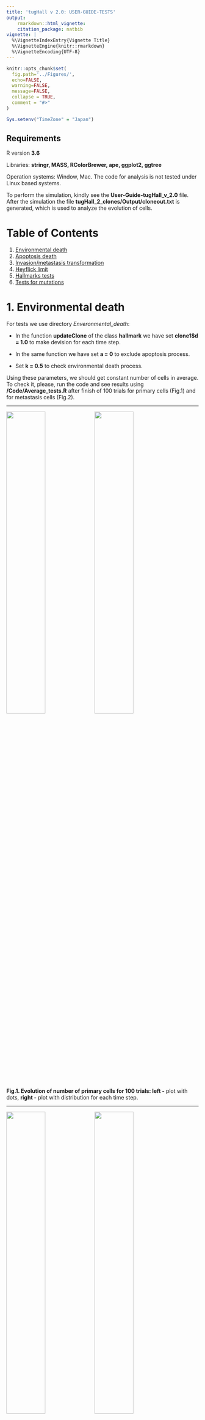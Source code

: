 ```yaml
---
title: 'tugHall v 2.0: USER-GUIDE-TESTS'
output: 
    rmarkdown::html_vignette:
    citation_package: natbib
vignette: |
  %\VignetteIndexEntry{Vignette Title} 
  %\VignetteEngine{knitr::rmarkdown} 
  %\VignetteEncoding{UTF-8}
---
```


```r
knitr::opts_chunk$set(
  fig.path='../Figures/',
  echo=FALSE, 
  warning=FALSE, 
  message=FALSE,
  collapse = TRUE,
  comment = "#>"
)

Sys.setenv("TimeZone" = "Japan")
```

## Requirements

R version **3.6**

Libraries: **stringr, MASS, RColorBrewer, ape, ggplot2, ggtree** 

Operation systems: Window, Mac. The code for analysis is not tested under Linux based systems.

To perform the simulation, kindly see the **User-Guide-tugHall_v_2.0** file. After the simulation the file **tugHall_2_clones/Output/cloneout.txt** is generated, which is used to analyze the evolution of cells.

# Table of Contents
1. [Environmental death](#env)
2. [Apoptosis death](#apoptosis)
3. [Invasion/metastasis transformation](#invasion)
4. [Heyflick limit](#heyflick)
5. [Hallmarks tests](#halmarks)
6. [Tests for mutations](#mutation)

<a name="env"></a>

# 1. Environmental death

 For tests we use directory _Enveronmental\_death_:

- In the function **updateClone** of the class **hallmark** we have set **clone1$d = 1.0** to make devision for each time step.

- In the same function we have set **a = 0** to exclude apoptosis process.

- Set **k = 0.5** to check environmental death process.

Using these parameters, we should get constant number of cells in average. 
To check it, please, run the code and see results using **/Code/Average_tests.R** after finish of 100 trials for primary cells (Fig.1) and for metastasis cells (Fig.2). 

---

<img src="Environmental_death/Figures/Fig_1.jpg" align="middle" width="45%" margin="0 auto" /> <img src="Environmental_death/Figures/Fig_2.jpg" align="middle" width="45%" margin="0 auto" />

**Fig.1. Evolution of number of primary cells for 100 trials: left -** plot with dots, **right -** plot with distribution for each time step.

---

<img src="Environmental_death/Figures/Fig_3.jpg" align="middle" width="45%" margin="0 auto" /> <img src="Environmental_death/Figures/Fig_4.jpg" align="middle" width="45%" margin="0 auto" />

**Fig.2. Evolution of number of metastasis cells for 100 trials: left -** plot with dots, **right -** plot with distribution for each time step.

---


<a name="apoptosis"></a>

# 2. Apoptosis death 

For evolution tests we use directory _Apoptosis\_death_:

- In the function **updateClone** of the class **hallmark** we have set **clone1$d = 1.0** to make devision for each time step.

- In the same function we have set **a = 0.5** to **fix probability of apoptosis death**.

- Set **k = 0** to **exclude** the environmental death.

Using these parameters, we should get constant number of cells in average. 
To check it, please, run the code and see results using **/Code/Average_tests.R** after finish of 100 trials for primary cells (Fig.3) and for metastasis cells (Fig.4). 

---

<img src="Apoptosis_death/Figures/Fig_1.jpg" align="middle" width="45%" margin="0 auto" /> <img src="Apoptosis_death/Figures/Fig_2.jpg" align="middle" width="45%" margin="0 auto" />

**Fig.3. Evolution of number of primary cells for 100 trials: left -** plot with dots, **right -** plot with distribution for each time step.

---

<img src="Apoptosis_death/Figures/Fig_3.jpg" align="middle" width="45%" margin="0 auto" /> <img src="Apoptosis_death/Figures/Fig_4.jpg" align="middle" width="45%" margin="0 auto" />

**Fig.4. Evolution of number of metastasis cells for 100 trials: left -** plot with dots, **right -** plot with distribution for each time step.

---

The test for correct calculation of apoptosis probability is in the folder **Apoptosis\_function**. There is _cloninit.txt_ file in the **/Input** folder, which has initial clones with a different combination of mutated genes. 
Apoptosis probability defines by not negative function:

$a = \frac{1}{1+e^{- s  \cdot (x - 0.5)}} - H_a$, 

$a=0, ~~if~~a<0$

where $x$ is mutation density, $s$ is parameter. 


The file **/Output/clonout.txt** contents output data. There is no evolution, because in the **model** function we deleted this possibility. 
In the table below we can recalculate the mutation density and probability of apoptosis by hands (only data for first timestep are presented here):

---

**Table 1. Subset of output data.** The output data for all clones. The names of columns are related to the description in the  *USER-GUIDE-tugHall_v_2.0*.
```r
x <- read.csv(file = "Apoptosis_function/Output/cloneout.txt",header = TRUE, sep = "\t", nrows = 21)
x[is.na(x)] <- ""
x <- x[ , c(1,3,10,16,22)]
knitr::kable(x, align = "c", col.names = c("Time", "Index or Average", "$a$", "Apoptosis, $H_a$", "mutation density, $x$"), caption = "", format = "html", table.attr = "style='width:60%;'")
```

To check calculation it is needed to pay attantion only on the $a$, $H_a$ and **mutation density, $x$** columns.  
Also to check the calculation of the **mutation density, $x$** value, it is neccessary to see on the columns with driver genes in original file **Apoptosis_function/Output/cloneout.txt**. To see test "How hallmark apoptosis affects on $a$ - apoptosis probability", kindly see _Apoptosis_ subsection in section
[Hallmarks tests](#halmarks).




<a name="invasion"></a>

# 3. Invasion/metastasis transformation 


For evolution tests we use directory _Metastasis\_transformation_:

- In the function **updateClone** of the class **hallmark** we have set **clone1$d = 1.0** to make devision for each time step.

- In the same function we have set **a = 0** to **exclude the apoptosis death**.

- In the same function we have set **im = 0.5** to **fix probability of invasion/transformation**.

- Set **k = 0** to **exclude** the environmental death.

Using these parameters, we should get constant number of cells in average. 
To check it, please, run the code and see results using **/Code/Average_tests.R** after finish of 100 trials for primary cells (Fig.5). 
For metastasis cells we have got transformation if $im'=1$ that is easy to check by definition of all genes with mutations. 

---

<img src="Metastasis_transformation/Figures/Fig_1.jpg" align="middle" width="45%" margin="0 auto" /> <img src="Metastasis_transformation/Figures/Fig_2.jpg" align="middle" width="45%" margin="0 auto" />

**Fig.5. Evolution of number of primary cells for 100 trials: left -** plot with dots, **right -** plot with distribution for each time step.

---


<a name="heyflick"></a>

# 4. Heyflick limit 

Figures 1,3 and 5 show time evolution of number of primary cells. For primary cells, Heyflick limitations appears at 50 divisions.
Because of division occurs at each time step, we can see sharp decrease of number of cell after Heyflick limitation (50 steps). 
For metastasis cells, Figs.2 and 4 show there is no Heyflick limitation, because of hallmark affect.

--- 

<a name="halmarks"></a>

# 5. Hallmarks tests

The hallmarks tests based on idea: we have to check the influence only of hallmarks variables on probabilities. 
In this way it does not matter that happens with the clones and how the clones depend on probabilities. 
ONLY one process we want to check - how the probabilities depend on Hallmarks variables. 
What is why we changed the code TO STOP processes of division and death of cells/clones
(Please, kindly see **trial** function in the **Code/tugHall_clone_functions.R** file).
Please, check the **FIRST** and **SECOND** time steps, because the invasion/metastasis transformation occurs only after trial!

To check the results of tests, we need just to open **Output/cloneout.txt** file and check values of hallmarks and related probabilities for each clone.
Here we can see the results of simlation for each hallmark variable separetly. 

## 5.1. Apoptosis $H_a$

There are only genes GA1, GA2, GA3 and GA4 related to the apoptosis hallmark (Table 2). Table 3 shows subset of outdata after simulation.
The apoptosis probability depends on apoptosis hallmark as a nonnegative linear function:
$a = \frac{1}{1+e^{- s  \cdot (x - 0.5)}} - H_a$. To check this dependence we applied high mutation density to all clones, so $a = 0.7310586$ for primary tumor clones and 
$a = 0.6224593$ for metastasis clones. Table 3 allows to check dependences of apoptosis hallmark $H_a$ on mutated genes $GA1, GA2, GA3, GA4$ as well as dependences of $a$ on $H_a$. Empty cell in Table 3 means 0, full cell means 1 in the dependence of hallmark: $H_a = \sum{w_i \cdot GA_i}$, full cell has information about the mutated site and toime step when mutation happend, but it does not matter for calculation of $a$ and $H_a$.  

---

**Table 2. Subset of gene's weights in definition of hallmarks 'Apoptosis'.** The names of columns are related to the description in the  *USER-GUIDE-tugHall_v_2.0*.
```r
x <- read.csv(file = "Hallmarks/Output/Weights.txt",header = TRUE, sep = "\t", nrows = 4)
x[is.na(x)] <- ""
## col.names = c("Genes", "Apoptosis, $H_a$", "Angiogenesis, $H_b$", "Growth / Anti-growth, $H_d$", "Immortalization, $H_i$", "Invasion / Metastasis, $H_{im}$")
 x <- x[,1:2]  # c(1:5,10,16:29)]
knitr::kable(x, col.names = c("Genes", "Apoptosis, $H_a$"), align = "c", caption = "", format = "html", table.attr = "style='width:30%;'") 
```

---

**Table 3. Subset of output data.** The output data for hallmark **Apoptosis**. The names of columns are related to the description in the  *USER-GUIDE-tugHall_v_2.0*.
```r
x <- read.csv(file = "Hallmarks/Output/cloneout.txt",header = TRUE, sep = "\t", nrows = 86)  
x[is.na(x)] <- ""
x <- x[c(1:10,44:53), ]
x <- x[ ,c(1,3,10,16,21:26)]
knitr::kable(x, align = "c", caption = "", format = "pandoc") 
```


## 5.2. Angiogenesis $H_b$

There are only genes GB1, GB2, GB3 and GB4 related to the angiogenesis hallmark (Table 4). Table 5 shows subset of outdata after simulation.
The division probability depends on angiogenesis hallmark as the function:

$d' = d - E' \cdot N$ for primary cells,

$d' = d$ for metastasis cells, 

where $N$ is a number of cells, $d = d_0 + H_d$. We define $H_d=1$ by all mutated genes $GD_i$ related to _growth/antigrowth_ $H_d$ hallmark. The $E'$ is a friction coefficient, which equals:

$E' = \frac{E_0}{1 + F_0 \cdot H_b}$ 

and $N_{max} = \frac{1}{E'}$ is a maximal number of primary cells, $F_0$ and $E_0$ are parameters defined by user, here $E_0= 10^{-3}, F_0 = 2$. 
To check these dependences we applied different mutated genes related to angiogenesis hallmark. Table 5 allows to check dependences of angiogenesis hallmark $H_b$ on mutated genes $GB1, GB2, GB3, GB4$ as well as dependences of $N_{max}$ and $E'$ on $H_b$. Empty cell with information of genes in Table 5 means 0, full cell means 1 in the dependence of hallmark: $H_b = \sum{w_i \cdot GB_i}$, full cell has information about the mutated site and time step when mutation happened, but it does not matter for calculation of $H_b$. Please, pay attantion that only for next time step we can check probabilities, because **trial** function is needed to change the state of cell to _metastasis_. That is why step 0 is skipped in the Table 5. 

---

**Table 4. Subset of gene's weights in definition of hallmarks 'Angiogenesis'.** The names of columns are related to the description in the  *USER-GUIDE-tugHall_v_2.0*.
```r
x <- read.csv(file = "Hallmarks/Output/Weights.txt",header = TRUE, sep = "\t", nrows = 8)
x[is.na(x)] <- ""
## col.names = c("Genes", "Apoptosis, $H_a$", "Angiogenesis, $H_b$", "Growth / Anti-growth, $H_d$", "Immortalization, $H_i$", "Invasion / Metastasis, $H_{im}$")
 x <- x[,c(1,3)]  
  x <- x[5:8, ]  # c(1:5,10,16:29)]
knitr::kable(x, col.names = c("Genes", "Angiogenesis, $H_b$"), align = "c", caption = "", format = "html", table.attr = "style='width:30%;'") 
```

---

**Table 5. Subset of output data.** The output data for hallmark **Angiogenesis**. The names of columns are related to the description in the  *USER-GUIDE-tugHall_v_2.0*.
```r
x <- read.csv(file = "Hallmarks/Output/cloneout.txt",header = TRUE, sep = "\t", nrows = 86)  
x[is.na(x)] <- ""
x <- x[c(55:62), ]
x <- x[ ,c(1,3,7,12:15,19:21,27:30)]
knitr::kable(x, align = "c", caption = "", format = "pandoc") 
```

--- 

## 5.3. Growth/antigrowth $H_d$

There are only genes GD1, GD2, GD3 and GD4 related to the Growth/antigrowth hallmark (Table 6). Table 7 shows subset of outdata after simulation.
The division probability depends on Growth/antigrowth hallmark as the linear function, restricted by 1:

$d = d_0 + H_d$,

$d=1$, if $d > 1$.

And again the 
$d' = d - E' \cdot N$ for primary cells,
and 
$d' = d$ for metastasis cells,
where $N$ is a number of cells, $d = d_0 + H_d$. We define $H_b=0$ and $E' = \frac{E_0}{1 + F_0 \cdot H_b} = 10^{-3}$ for all cells.

To check these dependences we applied different mutated genes related to Growth/antigrowth hallmark. Table 7 allows to check dependences of Growth/antigrowth hallmark $H_d$ on mutated genes $GD1, GBD, GD3, GD4$ as well as dependences of $d$ on $H_d$ for primary and metastasis cells. Empty cell with information of genes in Table 7 means 0, full cell means 1 in the dependence of hallmark: $H_d = \sum{w_i \cdot GD_i}$, full cell has information about the mutated site and time step when mutation happened, but it does not matter for calculation of $H_d$. Please, pay attantion that only for next time step we can check probabilities, because **trial** function is needed to change the state of cell to _metastasis_. That is why step 0 is skipped in the Table 7. 

---

**Table 6. Subset of gene's weights in definition of hallmarks 'Growth/antigrowth'.** The names of columns are related to the description in the  *USER-GUIDE-tugHall_v_2.0*.
```r
x <- read.csv(file = "Hallmarks/Output/Weights.txt",header = TRUE, sep = "\t", nrows = 20)
x[is.na(x)] <- ""
## col.names = c("Genes", "Apoptosis, $H_a$", "Angiogenesis, $H_b$", "Growth / Anti-growth, $H_d$", "Immortalization, $H_i$", "Invasion / Metastasis, $H_{im}$")
x <- x[,c(1,4)]  
x <- x[17:20, ]  # c(1:5,10,16:29)]
knitr::kable(x, col.names = c("Genes", "Growth/antigrowth, $H_d$"), align = "c", caption = "", format = "html", table.attr = "style='width:30%;'") 
```

---

**Table 7. Subset of output data.** The output data for hallmark **Growth/antigrowth**. The names of columns are related to the description in the  *USER-GUIDE-tugHall_v_2.0*.
```r
x <- read.csv(file = "Hallmarks/Output/cloneout.txt",header = TRUE, sep = "\t", nrows = 86)  
x[is.na(x)] <- ""
x <- x[c(77:86), ]
x <- x[ ,c(1,3,7,12:15,19:21,39:42)]
knitr::kable(x, align = "c", caption = "", format = "pandoc") 
```

---

## 5.4. Immortalization $H_i$

There are only genes GI1, GI2, GI3 and GI4 related to the Immortalization hallmark (Table 8). Table 9 shows subset of outdata after simulation.
The immortalization probability $i$ depends on immortalization hallmark $H_i$ as a nonnegative linear function:
$i' = 1 - H_i$. To check this dependence we applied different mutated rate for genes GI1, GI2, GI3 and GI4.

Table 9 allows to check the dependence for $H_i$ of immortalization hallmark on mutated genes $GI1, GI2, GI3, GI4$ as well as dependences of $i$ on $H_i$ for primary and metastasis cells. Empty cell in Table 9 means 0, full cell means 1 in the dependence of hallmark: $H_i = \sum{w_i \cdot GI_i}$, full cell has information about the mutated site and toime step when mutation happend, but it does not matter for calculation of $i$ and $H_i$.  

---

**Table 8. Subset of gene's weights in definition of hallmarks 'Immortalization'.** The names of columns are related to the description in the  *USER-GUIDE-tugHall_v_2.0*.
```r
x <- read.csv(file = "Hallmarks/Output/Weights.txt",header = TRUE, sep = "\t", nrows = 20)
x[is.na(x)] <- ""
## col.names = c("Genes", "Apoptosis, $H_a$", "Angiogenesis, $H_b$", "Growth / Anti-growth, $H_d$", "Immortalization, $H_i$", "Invasion / Metastasis, $H_{im}$")
x <- x[,c(1,5)]  
x <- x[13:16, ]  
knitr::kable(x, col.names = c("Genes", "Immortalization, $H_i$"), align = "c", caption = "", format = "html", table.attr = "style='width:30%;'") 
```

---

**Table 9. Subset of output data.** The output data for hallmark **Immortalization**. The names of columns are related to the description in the  *USER-GUIDE-tugHall_v_2.0*.
```r
x <- read.csv(file = "Hallmarks/Output/cloneout.txt",header = TRUE, sep = "\t", nrows = 86)  
x[is.na(x)] <- ""
x <- x[c(68:77), ]
x <- x[ ,c(1,3,8,18,21,35:38)]
knitr::kable(x, align = "c", caption = "", format = "pandoc") 
```

---


## 5.4. Invasion/metastasis $H_{im}$

There are only genes GIM1, GIM2, GIM3 and GIM4 related to the Invasion/metastasis hallmark (Table 10). Table 11 shows subset of outdata after simulation.
The invasion/metastasis probability $im'$ depends on invasion/metastasis hallmark $H_{im}$ as a linear function:

$im' = H_{im}$. 

To check this dependence we applied different mutated rate for genes GIM1, GIM2, GIM3 and GIM4.

Table 11 allows to check the dependence for $H_{im}$ of Invasion/metastasis hallmark on mutated genes $GIM1, GIM2, GIM3, GIM4$ as well as dependences of $im'$ on $H_{im}$ for primary and metastasis cells. Empty cell in Table 11 means 0, full cell means 1 in the dependence of hallmark: $H_{im} = \sum{w_i \cdot GIM_i}$, full cell has information about the mutated site and toime step when mutation happend, but it does not matter for calculation of $im'$ and $H_{im}$.  
Please, pay attantion that only for next time step we can check status of cells, because **trial** function is needed to change the state of cell to _metastasis_.
The status dependes on $im'$ probability, if $im' = 1$ then $type= 1~~or~~'metastasis'$, for other cases $type =0~~or~~'primary'$.

---

**Table 10. Subset of gene's weights in definition of hallmarks 'Invasion/metastasis'.** The names of columns are related to the description in the  *USER-GUIDE-tugHall_v_2.0*.
```r
x <- read.csv(file = "Hallmarks/Output/Weights.txt",header = TRUE, sep = "\t", nrows = 20)
x[is.na(x)] <- ""
## col.names = c("Genes", "Apoptosis, $H_a$", "Angiogenesis, $H_b$", "Growth / Anti-growth, $H_d$", "Immortalization, $H_i$", "Invasion / Metastasis, $H_{im}$")
x <- x[,c(1,6)]  
x <- x[9:12, ]  
knitr::kable(x, col.names = c("Genes", "Invasion / Metastasis, $H_{im}$"), align = "c", caption = "", format = "html", table.attr = "style='width:30%;'") 
```

---

**Table 11. Subset of output data.** The output data for hallmark **Invasion/metastasis**. The names of columns are related to the description in the  *USER-GUIDE-tugHall_v_2.0*.
```r
x <- read.csv(file = "Hallmarks/Output/cloneout.txt",header = TRUE, sep = "\t", nrows = 86)  
x[is.na(x)] <- ""
x <- x[c(20:24,63:67), ]
x <- x[ ,c(1,3,9,17,21,31:34)]
knitr::kable(x, align = "c", caption = "", format = "pandoc") 
```


---

<a name="mutation"></a>

# 6. Tests for mutations

In this tests, we check the only **mutation** process and how it affects on hallmark variables. 
So, the normal reaction for test is the random changes in the genes with formula:

$m'=m_0 \cdot l_{CDS},$

where $m_0$ is the initial rate of mutation defined by user, $l_{CDS}$ is the CDS length of a gene.
If a gene is changed then the related hallmark also has to be changed.
The mutation process depends on several parameters: $m_0, u_s, u_o$ and the CDS lengths of the genes. 
the variables $m_0, u_s, u_o$ are defined by user, the CDS lengths of the genes are defined in the **Gene_cds2** files (Table 12). 
The  parameters $u_s, u_o$ define the mutatopn processes in the suppressors and oncogenes respectively. 
Mutation of driver genes depends on probabilities $u_s$ and $u_o$.
Mutation of passenger genes depends on probabilities $(1- u_s)$ and $(1 - u_o)$ without changes in the hallmarks variables.

Mutation occurs only during division process, so the mutation must occur for parents and daughter cells independently. FOR TEST we changed the code and **switch off** the death of cell in order to check the mutation process.
The *cloneinit.txt* file is permanent for all tests (Table 13), 
it has the cells with all combinations of 4 genes + GD. The GD gene is needed, because the mutation occurs **ONLY** during the division process, 
that is why we need GD (GD switch on the division process with the probability 1).

In this tests we change only the **Gene_cds2** and $u_s, u_o, m_0$ to check the calculations of hallmarks variables.
The results of simulations are in Table 14.

---

**Table 12. Gene_cds_2 files: Different files for test simulations.** (The names of columns are related to the description in the  *USER-GUIDE-tugHall_v_2.0*).


---

```r
x <- read.csv(file = "Mutation/Input/gene_cds2_o.txt",header = FALSE, sep = "\t")  
x[is.na(x)] <- ""
y <- read.csv(file = "Mutation/Input/gene_cds2_s.txt",header = FALSE, sep = "\t")  
y[is.na(y)] <- ""
names(x) <- c("Gene","Length of CDS", "Hallmark", "o/s","Weight")
names(y) <- names(x)
#x <- x[c(20:24,63:67), ]
#x <- x[ ,c(1,3,9,17,21,31:34)]
knitr::kable(list(x,y), align = "c", caption = "**Table 12. A)** Files for oncogenes (**gene_cds2_o.txt** - left) and supressors (**gene_cds2_s.txt** - right).", format = "html", table.attr = "style='width:90%;'") 
```


```r
x <- read.csv(file = "Mutation/Input/gene_cds2_o_100.txt",header = FALSE, sep = "\t")  
x[is.na(x)] <- ""
y <- read.csv(file = "Mutation/Input/gene_cds2_s_100.txt",header = FALSE, sep = "\t")  
y[is.na(y)] <- ""
names(x) <- c("Gene","Length of CDS", "Hallmark", "o/s","Weight")
names(y) <- names(x)
#x <- x[c(20:24,63:67), ]
#x <- x[ ,c(1,3,9,17,21,31:34)]
knitr::kable(list(x,y), align = "c", caption = "**Table 12. B)** Files for oncogenes (**gene_cds2_o_100.txt** - left) and supressors (**gene_cds2_s_100.txt** - right).", format = "html", table.attr = "style='width:90%;'") 
```


```r
x <- read.csv(file = "Mutation/Input/gene_cds2_o_1000_1.txt",header = FALSE, sep = "\t")  
x[is.na(x)] <- ""
y <- read.csv(file = "Mutation/Input/gene_cds2_s_1000_1.txt",header = FALSE, sep = "\t")  
y[is.na(y)] <- ""
names(x) <- c("Gene","Length of CDS", "Hallmark", "o/s","Weight")
names(y) <- names(x)
#x <- x[c(20:24,63:67), ]
#x <- x[ ,c(1,3,9,17,21,31:34)]
knitr::kable(list(x,y), align = "c", caption = "**Table 12. C)** Files for oncogenes (**gene_cds2_o_1000_1.txt** - left) and supressors (**gene_cds2_s_1000_1.txt** - right).", format = "html", table.attr = "style='width:90%;'")
```


```r
x <- read.csv(file = "Mutation/Input/cloneinit.txt",header = FALSE, sep = "\t")  
x[is.na(x)] <- ""
names(x) <- c("ID","Mutated genes", "Number of cells")
knitr::kable(x, align = "c", caption = "**Table 13.** Input file **cloneinit.txt** with initial clones, which have mutated genes", format = "pandoc")
```

---

```r
x <- read.csv(file = "Mutation/Results.txt",header = TRUE, sep = "\t")  
x[is.na(x)] <- ""
 names(x) <- c("Genefile",	"$u_s$", "$u_o$", "$m_0$",	"Results",	"Conclusion") 
knitr::kable(x, align = "c", caption = "**Table 14.** Results of test's simulations from the file **Results.txt**", format = "pandoc")
```







